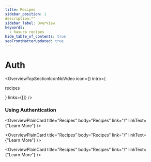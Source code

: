```yaml
---
title: Recipes
sidebar_position: 1
description:""
sidebar_label: Overview
keywords:
  - hasura recipes
hide_table_of_contents: true
seoFrontMatterUpdated: true
---
```



# Auth

<OverviewTopSectionIconNoVideo
  icon={<Icon />}
  intro={
    <div>
      <p>
        recipes
      </p>
    </div>
  }
  links={[]}
/>

### Using Authentication

<div className="overview-gallery card-wrapper">

  <OverviewPlainCard
    title="Recipes"
    body="Recipes"
    link="/"
    linkText={"Learn More"}
  />

  <OverviewPlainCard
    title="Recipes"
    body="Recipes"
    link="/"
    linkText={"Learn More"}
  />

  <OverviewPlainCard
    title="Recipes"
    body="Recipes"
    link="/"
    linkText={"Learn More"}
  />

</div>
